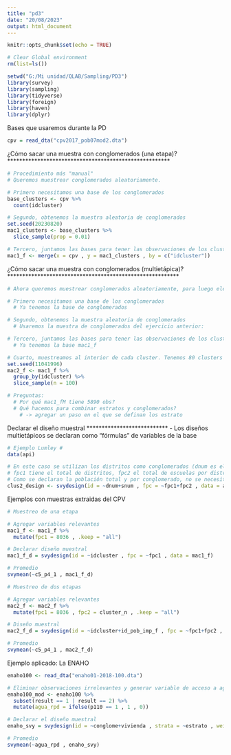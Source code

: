 ```yaml
---
title: "pd3"
date: "20/08/2023"
output: html_document
---
```


```r
knitr::opts_chunk$set(echo = TRUE)
```

```r
# Clear Global environment
rm(list=ls()) 
```


```r
setwd("G:/Mi unidad/QLAB/Sampling/PD3")
library(survey)
library(sampling)
library(tidyverse)
library(foreign)
library(haven)
library(dplyr)
```


Bases que usaremos durante la PD
```r
cpv = read_dta("cpv2017_pob07mod2.dta")
```


¿Cómo sacar una muestra con conglomerados (una etapa)?
******************************************************
```r
# Procedimiento más "manual"
# Queremos muestrear conglomerados aleatoriamente.

# Primero necesitamos una base de los conglomerados
base_clusters <- cpv %>%
  count(idcluster)

# Segundo, obtenemos la muestra aleatoria de conglomerados
set.seed(20230820)
mac1_clusters <- base_clusters %>%
  slice_sample(prop = 0.01)

# Tercero, juntamos las bases para tener las observaciones de los clusters elegidos
mac1_f <- merge(x = cpv , y = mac1_clusters , by = c("idcluster"))

```


¿Cómo sacar una muestra con conglomerados (multietápica)?
*********************************************************
```r
# Ahora queremos muestrear conglomerados aleatoriamente, para luego elegir unidades aleatoriamente al interior de cada conglomerado. En este caso, nos apoyaremos en las bases obtenidas del ejercicio anterior. 

# Primero necesitamos una base de los conglomerados
  # Ya tenemos la base de conglomerados

# Segundo, obtenemos la muestra aleatoria de conglomerados
  # Usaremos la muestra de conglomerados del ejercicio anterior:       mac1_clusters

# Tercero, juntamos las bases para tener las observaciones de los clusters elegidos
  # Ya tenemos la base mac1_f 

# Cuarto, muestreamos al interior de cada cluster. Tenemos 80 clusters y seleccionaremos 100 obs de cada uno. 
set.seed(11041996)
mac2_f <- mac1_f %>%
  group_by(idcluster) %>%
  slice_sample(n = 100)

# Preguntas:
  # Por qué mac1_fM tiene 5890 obs? 
  # Qué hacemos para combinar estratos y conglomerados?
    # -> agregar un paso en el que se definan los estrato
```


Declarar el diseño muestral
***************************
- Los diseños multietápicos se declaran como "fórmulas" de variables de la base
```r
# Ejemplo Lumley #
data(api)

# En este caso se utilizan los distritos como conglomerados (dnum es el identificador de cada distrito). Luego, al interior de cada distrito se muestrean escuelas (snum el identificador de cada escuela). Así, los distritos vienen a ser PSU y las escuelas SSU. 
# fpc1 tiene el total de distritos, fpc2 el total de escuelas por distrito
# Como se declaran la población total y por conglomerado, no se necesita declarar weights
clus2_design <- svydesign(id = ~dnum+snum , fpc = ~fpc1+fpc2 , data = apiclus2)
```


Ejemplos con muestras extraidas del CPV
```r
# Muestreo de una etapa

# Agregar variables relevantes
mac1_f <- mac1_f %>%
  mutate(fpc1 = 8036 , .keep = "all")

# Declarar diseño muestral
mac1_f_d = svydesign(id = ~idcluster , fpc = ~fpc1 , data = mac1_f)

# Promedio
svymean(~c5_p4_1 , mac1_f_d)

```


```r
# Muestreo de dos etapas

# Agregar variables relevantes
mac2_f <- mac2_f %>%
  mutate(fpc1 = 8036 , fpc2 = cluster_n , .keep = "all")

# Diseño muestral
mac2_f_d = svydesign(id = ~idcluster+id_pob_imp_f , fpc = ~fpc1+fpc2 , data = mac2_f)

# Promedio
svymean(~c5_p4_1 , mac2_f_d)

```



Ejemplo aplicado: La ENAHO
```r
enaho100 <- read_dta("enaho01-2018-100.dta")
```

```r
# Eliminar observaciones irrelevantes y generar variable de acceso a agua por Red Pública dentro de la vivienda
enaho100_mod <- enaho100 %>%
  subset(result == 1 | result == 2) %>%
  mutate(agua_rpd = ifelse(p110 == 1 , 1 , 0))

# Declarar el diseño muestral
enaho_svy = svydesign(id = ~conglome+vivienda , strata = ~estrato , weights = ~factor07 , data = enaho100_mod)

# Promedio
svymean(~agua_rpd , enaho_svy)
```






